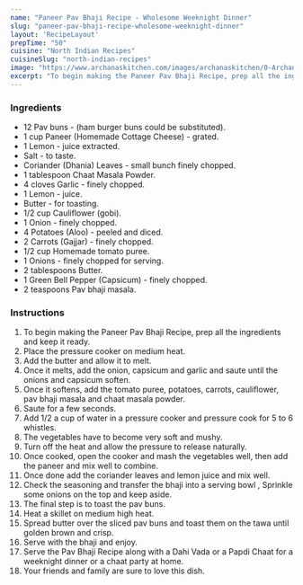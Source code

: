 ---
name: "Paneer Pav Bhaji Recipe - Wholesome Weeknight Dinner"
slug: "paneer-pav-bhaji-recipe-wholesome-weeknight-dinner"
layout: 'RecipeLayout'
prepTime: "50"
cuisine: "North Indian Recipes"
cuisineSlug: "north-indian-recipes"
image: "https://www.archanaskitchen.com/images/archanaskitchen/0-Archanas-Kitchen-Recipes/2018/One_Pot_Paneer_Pav_Bhaji_Recipe-6.jpg"
excerpt: "To begin making the Paneer Pav Bhaji Recipe, prep all the ingredients and keep it ready"
---

### Ingredients

- 12 Pav buns - (ham burger buns could be substituted).
- 1 cup Paneer (Homemade Cottage Cheese) - grated.
- 1 Lemon - juice extracted.
- Salt - to taste.
- Coriander (Dhania) Leaves - small bunch finely chopped.
- 1 tablespoon Chaat Masala Powder.
- 4 cloves Garlic - finely chopped.
- 1 Lemon - juice.
- Butter - for toasting.
- 1/2 cup Cauliflower (gobi).
- 1 Onion - finely chopped.
- 4 Potatoes (Aloo) - peeled and diced.
- 2 Carrots (Gajjar) - finely chopped.
- 1/2 cup Homemade tomato puree.
- 1 Onions - finely chopped for serving.
- 2 tablespoons Butter.
- 1 Green Bell Pepper (Capsicum) - finely chopped.
- 2 teaspoons Pav bhaji masala.

### Instructions

1. To begin making the Paneer Pav Bhaji Recipe, prep all the ingredients and keep it ready.
1. Place the pressure cooker on medium heat.
1. Add the butter and allow it to melt.
1. Once it melts, add the onion, capsicum and garlic and saute until the onions and capsicum soften.
1. Once it softens, add the tomato puree, potatoes, carrots, cauliflower, pav bhaji masala and chaat masala powder.
1. Saute for a few seconds.
1. Add 1/2 a cup of water in a pressure cooker and pressure cook for 5 to 6 whistles.
1. The vegetables have to become very soft and mushy.
1. Turn off the heat and allow the pressure to release naturally.
1. Once cooked, open the cooker and mash the vegetables well, then add the paneer and mix well to combine.
1. Once done add the coriander leaves and lemon juice and mix well.
1. Check the seasoning and transfer the bhaji into a serving bowl , Sprinkle some onions on the top and keep aside.
1. The final step is to toast the pav buns.
1. Heat a skillet on medium high heat.
1. Spread butter over the sliced pav buns and toast them on the tawa until golden brown and crisp.
1. Serve with the bhaji and enjoy.
1. Serve the Pav Bhaji Recipe along with a Dahi Vada or a Papdi Chaat for a weeknight dinner or a chaat party at home.
1. Your friends and family are sure to love this dish.
